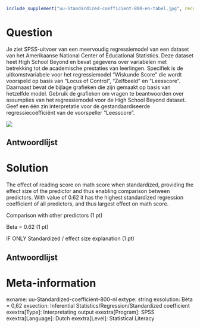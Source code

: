 ```r
include_supplement("uu-Standardized-coefficient-800-en-tabel.jpg", recursive = TRUE)
```


Question
========
  
Je ziet SPSS-uitvoer van een meervoudig regressiemodel van een dataset van het Amerikaanse National Center of Educational Statistics. Deze dataset heet High School Beyond en bevat gegevens over variabelen met betrekking tot de academische prestaties van leerlingen. Specifiek is de uitkomstvariabele voor het regressiemodel "Wiskunde Score" die wordt voorspeld op basis van "Locus of Control", "Zelfbeeld" en "Leesscore". Daarnaast bevat de bijlage grafieken die zijn gemaakt op basis van hetzelfde model. Gebruik de grafieken om vragen te beantwoorden over assumpties van het regressiemodel voor de High School Beyond dataset. Geef een één zin interpretatie voor de gestandaardiseerde regressiecoëfficiënt van de voorspeller "Leesscore". 

![](uu-Standardized-coefficient-800-en-tabel.jpg)


  
Antwoordlijst
----------


Solution
========
  
The effect of reading score on math score when standardized, providing the effect size of the predictor and thus enabling comparison between predictors. With value of 0.62 it has the highest standardized regression coefficient of all predictors, and thus largest effect on math score. 

Comparison with other predictors (1 pt)

Beta = 0.62 (1 pt)

IF ONLY Standardized / effect size explanation (1 pt)


Antwoordlijst
----------

Meta-information
================
exname: uu-Standardized-coefficient-800-nl
extype: string
exsolution: Bèta = 0,62
exsection: Inferential Statistics/Regression/Standardized coefficient
exextra[Type]: Interpretating output
exextra[Program]: SPSS
exextra[Language]: Dutch
exextra[Level]: Statistical Literacy
